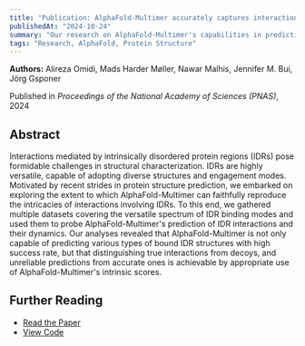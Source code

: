 ```yaml
---
title: "Publication: AlphaFold-Multimer accurately captures interactions and dynamics of intrinsically disordered protein regions"
publishedAt: "2024-10-24"
summary: "Our research on AlphaFold-Multimer's capabilities in predicting IDR interactions"
tags: "Research, AlphaFold, Protein Structure"
---
```


**Authors:** Alireza Omidi, Mads Harder Møller, Nawar Malhis, Jennifer M. Bui, Jörg Gsponer

Published in _Proceedings of the National Academy of Sciences (PNAS)_, 2024

## Abstract

Interactions mediated by intrinsically disordered protein regions (IDRs) pose formidable challenges in structural characterization. IDRs are highly versatile, capable of adopting diverse structures and engagement modes. Motivated by recent strides in protein structure prediction, we embarked on exploring the extent to which AlphaFold-Multimer can faithfully reproduce the intricacies of interactions involving IDRs.
To this end, we gathered multiple datasets covering the versatile spectrum of IDR binding modes and used them to probe AlphaFold-Multimer's prediction of IDR interactions and their dynamics. Our analyses revealed that AlphaFold-Multimer is not only capable of predicting various types of bound IDR structures with high success rate, but that distinguishing true interactions from decoys, and unreliable predictions from accurate ones is achievable by appropriate use of AlphaFold-Multimer's intrinsic scores.

<StaticTweet id="1849646408816844942" />

## Further Reading

- [Read the Paper](https://doi.org/10.1073/pnas.2406407121)
- [View Code](https://github.com/alirezaomidi/AFMinD) 